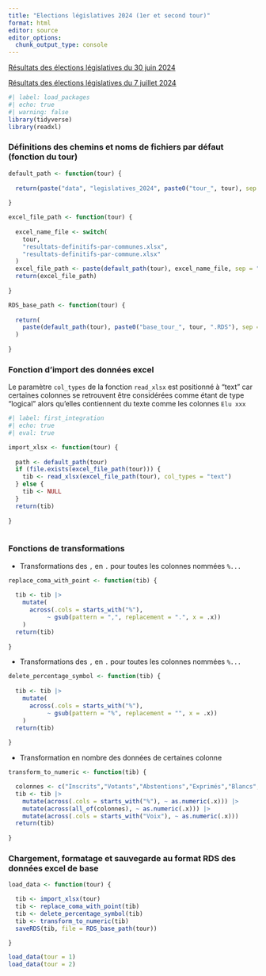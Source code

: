 ```yaml
---
title: "Elections législatives 2024 (1er et second tour)"
format: html
editor: source
editor_options: 
  chunk_output_type: console
---
```


[Résultats des élections législatives du 30 juin 2024](https://www.data.gouv.fr/fr/datasets/elections-legislatives-des-30-juin-et-7-juillet-2024-resultats-definitifs-du-1er-tour/)

[Résultats des élections législatives du 7 juillet 2024](https://www.data.gouv.fr/fr/datasets/elections-legislatives-des-30-juin-et-7-juillet-2024-resultats-definitifs-du-2nd-tour/)


```r
#| label: load_packages
#| echo: true 
#| warning: false
library(tidyverse)
library(readxl)

```

### Définitions des chemins et noms de fichiers par défaut (fonction du tour)

```r

default_path <- function(tour) {
  
  return(paste("data", "legislatives_2024", paste0("tour_", tour), sep = "/"))
  
}

excel_file_path <- function(tour) {
  
  excel_name_file <- switch(
    tour,
    "resultats-definitifs-par-communes.xlsx",
    "resultats-definitifs-par-commune.xlsx"
  )
  excel_file_path <- paste(default_path(tour), excel_name_file, sep = "/")
  return(excel_file_path)
  
}

RDS_base_path <- function(tour) {
  
  return(
    paste(default_path(tour), paste0("base_tour_", tour, ".RDS"), sep = "/")
  )
  
}

```

### Fonction d'import des données excel

::: {.callout-note collapse="false"}

Le paramètre `col_types` de la fonction `read_xlsx` est positionné à "text" car certaines colonnes se retrouvent être considérées comme étant de type "logical" alors qu'elles contiennent du texte comme les colonnes `Elu xxx`  

:::

```r
#| label: first_integration
#| echo: true
#| eval: true

import_xlsx <- function(tour) {
  
  path <- default_path(tour)
  if (file.exists(excel_file_path(tour))) {
    tib <- read_xlsx(excel_file_path(tour), col_types = "text")
  } else {
    tib <- NULL
  }
  return(tib)
  
}
  
```

### Fonctions de transformations

- Transformations des `,` en `.` pour toutes les colonnes nommées `%...`

```r

replace_coma_with_point <- function(tib) {
  
  tib <- tib |> 
    mutate(
      across(.cols = starts_with("%"),
           ~ gsub(pattern = ",", replacement = ".", x = .x))
    )
  return(tib)
  
}

```

- Transformations des `,` en `.` pour toutes les colonnes nommées `%...`

```r

delete_percentage_symbol <- function(tib) {
  
  tib <- tib |> 
    mutate(
      across(.cols = starts_with("%"),
           ~ gsub(pattern = "%", replacement = "", x = .x))
    )
  return(tib)
  
}

```

- Transformation en nombre des données de certaines colonne

```r

transform_to_numeric <- function(tib) {

  colonnes <- c("Inscrits","Votants","Abstentions","Exprimés","Blancs","Nuls")
  tib <- tib |> 
    mutate(across(.cols = starts_with("%"), ~ as.numeric(.x))) |> 
    mutate(across(all_of(colonnes), ~ as.numeric(.x))) |> 
    mutate(across(.cols = starts_with("Voix"), ~ as.numeric(.x)))
  return(tib)
  
}

```

### Chargement, formatage et sauvegarde au format RDS des données excel de base

```r

load_data <- function(tour) {

  tib <- import_xlsx(tour)
  tib <- replace_coma_with_point(tib)
  tib <- delete_percentage_symbol(tib)
  tib <- transform_to_numeric(tib)
  saveRDS(tib, file = RDS_base_path(tour))

}

```


```r

load_data(tour = 1)
load_data(tour = 2)

```

